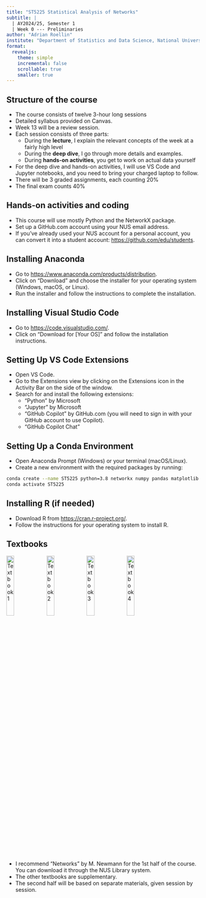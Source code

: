 ```yaml
---
title: "ST5225 Statistical Analysis of Networks"
subtitle: |
  | AY2024/25, Semester 1 
  | Week 0 --- Preliminaries
author: "Adrian Roellin"
institute: "Department of Statistics and Data Science, National University of Singapore"
format: 
  revealjs:
    theme: simple
    incremental: false
    scrollable: true
    smaller: true
---
```


## Structure of the course

- The course consists of twelve 3-hour long sessions
- Detailed syllabus provided on Canvas.
- Week 13 will be a review session.
- Each session consists of three parts:
  - During the **lecture**, I explain the relevant concepts of the week at a fairly high level
  - During the **deep dive**, I go through more details and examples.
  - During **hands-on activities**, you get to work on actual data yourself
- For the deep dive and hands-on activities, I will use VS Code and Jupyter notebooks, and you need to bring your charged laptop to follow.
- There will be 3 graded assignments, each counting 20%
- The final exam counts 40%

## Hands-on activities and coding

- This course will use mostly Python and the NetworkX package.
- Set up a GitHub.com account using your NUS email address.
- If you've already used your NUS account for a personal account, you can convert it into a student account: <https://github.com/edu/students>.

## Installing Anaconda

- Go to <https://www.anaconda.com/products/distribution>.
- Click on "Download" and choose the installer for your operating system (Windows, macOS, or Linux).
- Run the installer and follow the instructions to complete the installation.

## Installing Visual Studio Code

- Go to <https://code.visualstudio.com/>.
- Click on "Download for [Your OS]" and follow the installation instructions.

## Setting Up VS Code Extensions

- Open VS Code.
- Go to the Extensions view by clicking on the Extensions icon in the Activity Bar on the side of the window.
- Search for and install the following extensions:
  - "Python" by Microsoft
  - "Jupyter" by Microsoft
  - "GitHub Copilot" by GitHub.com (you will need to sign in with your GitHub account to use Copilot).
  - "GitHub Copilot Chat" 

## Setting Up a Conda Environment

- Open Anaconda Prompt (Windows) or your terminal (macOS/Linux).
- Create a new environment with the required packages by running:

```bash
conda create --name ST5225 python=3.8 networkx numpy pandas matplotlib scipy
conda activate ST5225
```

## Installing R (if needed)

- Download R from <https://cran.r-project.org/>.
- Follow the instructions for your operating system to install R.

## Textbooks

![Textbook 1](img/week_00_lecture_img_01.png){width=20%}
![Textbook 2](img/week_00_lecture_img_02.png){width=20%}
![Textbook 3](img/week_00_lecture_img_03.png){width=20%}
![Textbook 4](img/week_00_lecture_img_04.png){width=20%}

- I recommend "Networks" by M. Newmann for the 1st half of the course. You can download it through the NUS Library system.
- The other textbooks are supplementary.
- The second half will be based on separate materials, given session by session.
